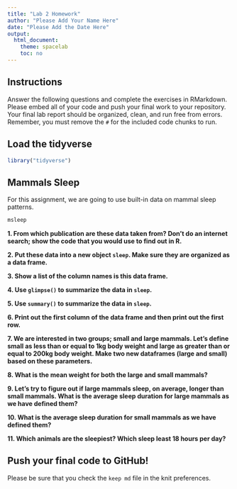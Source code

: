 ```yaml
---
title: "Lab 2 Homework"
author: "Please Add Your Name Here"
date: "Please Add the Date Here"
output:
  html_document:
    theme: spacelab
    toc: no
---
```


## Instructions
Answer the following questions and complete the exercises in RMarkdown. Please embed all of your code and push your final work to your repository. Your final lab report should be organized, clean, and run free from errors. Remember, you must remove the `#` for the included code chunks to run.  

## Load the tidyverse
```r
library("tidyverse")
```

## Mammals Sleep
For this assignment, we are going to use built-in data on mammal sleep patterns.  
```r
msleep
```

**1. From which publication are these data taken from? Don't do an internet search; show the code that you would use to find out in R.**

**2. Put these data into a new object `sleep`. Make sure they are organized as a data frame.**  


**3. Show a list of the column names is this data frame.**


**4. Use `glimpse()` to summarize the data in `sleep`.**


**5. Use `summary()` to summarize the data in `sleep`.**


**6. Print out the first column of the data frame and then print out the first row.**


**7. We are interested in two groups; small and large mammals. Let's define small as less than or equal to 1kg body weight and large as greater than or equal to 200kg body weight. Make two new dataframes (large and small) based on these parameters.**  


**8. What is the mean weight for both the large and small mammals?**


**9. Let's try to figure out if large mammals sleep, on average, longer than small mammals. What is the average sleep duration for large mammals as we have defined them?**


**10. What is the average sleep duration for small mammals as we have defined them?**


**11. Which animals are the sleepiest? Which sleep least 18 hours per day?**  

## Push your final code to GitHub!
Please be sure that you check the `keep md` file in the knit preferences.  